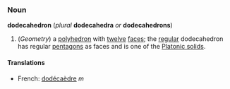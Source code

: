 ===Noun===
'''dodecahedron''' (''plural'' '''dodecahedra''' ''or'' '''dodecahedrons''')

#(''Geometry'') a [[polyhedron]] with [[twelve]] [[face]]s; the [[regular]] dodecahedron has regular [[pentagon]]s as faces and is one of the [[Platonic solid]]s.

====Translations====
*French: [[dodécaèdre]] ''m''